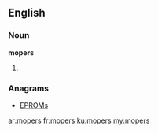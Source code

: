 ==English==

===Noun===
'''mopers'''

# {{plural of|moper}}

===Anagrams===
* [[EPROMs#English|EPROMs]]

[[ar:mopers]]
[[fr:mopers]]
[[ku:mopers]]
[[my:mopers]]